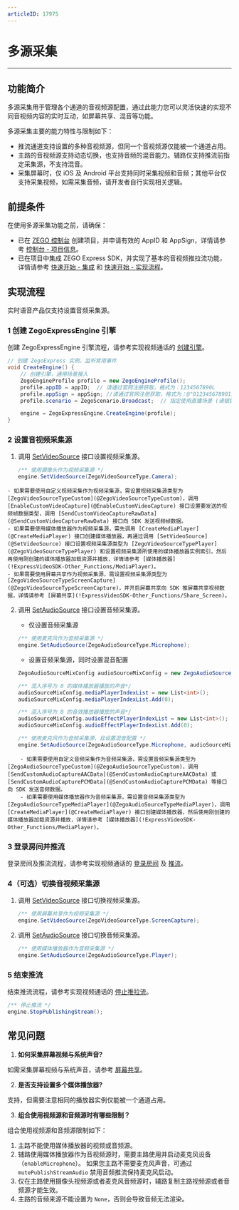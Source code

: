 ```yaml
---
articleID: 17975
---
```

# 多源采集

- - -
## 功能简介

多源采集用于管理各个通道的音视频源配置，通过此能力您可以灵活快速的实现不同音视频内容的实时互动，如屏幕共享、混音等功能。

多源采集主要的能力特性与限制如下：
- 推流通道支持设置的多种音视频源，但同一个音视频源仅能被一个通道占用。
- 主路的音视频源支持动态切换，也支持音频的混音能力。辅路仅支持推流前指定采集源，不支持混音。
- 采集屏幕时，仅 iOS 及 Android 平台支持同时采集视频和音频；其他平台仅支持采集视频，如需采集音频，请开发者自行实现相关逻辑。


## 前提条件

在使用多源采集功能之前，请确保：

- 已在 [ZEGO 控制台](https://console.zego.im) 创建项目，并申请有效的 AppID 和 AppSign，详情请参考 [控制台 - 项目信息](/console/project-info)。
- 已在项目中集成 ZEGO Express SDK，并实现了基本的音视频推拉流功能，详情请参考 [快速开始 - 集成](!Integration/SDK_Integration) 和 [快速开始 - 实现流程](!Integration/Solution_Implementation)。


## 实现流程

<Warning title="注意">
实时语音产品仅支持设置音频采集源。
</Warning>



### 1 创建 ZegoExpressEngine 引擎

创建 ZegoExpressEngine 引擎流程，请参考实现视频通话的 [创建引擎](!Integration/Solution_Implementation#CreateEngine)。

```csharp
// 创建 ZegoExpress 实例，监听常用事件
void CreateEngine() {
    // 创建引擎，通用场景接入
    ZegoEngineProfile profile = new ZegoEngineProfile();
    profile.appID = appID;  // 请通过官网注册获取，格式为：1234567890L
    profile.appSign = appSign; //请通过官网注册获取，格式为：@"0123456789012345678901234567890123456789012345678901234567890123"（共64个字符）
    profile.scenario = ZegoScenario.Broadcast;  // 指定使用直播场景 (请根据实际情况填写适合你业务的场景)

    engine = ZegoExpressEngine.CreateEngine(profile);
}
```

### 2 设置音视频采集源

1. 调用 [SetVideoSource](@SetVideoSource) 接口设置视频采集源。

    ```csharp
    /** 使用摄像头作为视频采集源 */
    engine.SetVideoSource(ZegoVideoSourceType.Camera);
    ```

<Note title="说明">


    - 如果需要使用自定义视频采集作为视频采集源，需设置视频采集源类型为 [ZegoVideoSourceTypeCustom](@ZegoVideoSourceTypeCustom)，调用 [EnableCustomVideoCapture](@EnableCustomVideoCapture) 接口设置要发送的视频帧数据类型，调用 [SendCustomVideoCaptureRawData](@SendCustomVideoCaptureRawData) 接口向 SDK 发送视频帧数据。
    - 如果需要使用媒体播放器作为视频采集源，需先调用 [CreateMediaPlayer](@CreateMediaPlayer) 接口创建媒体播放器，再通过调用 [SetVideoSource](@SetVideoSource) 接口设置视频采集源类型为 [ZegoVideoSourceTypePlayer](@ZegoVideoSourceTypePlayer) 和设置视频采集源所使用的媒体播放器实例索引，然后再使用刚创建的媒体播放器加载资源并播放，详情请参考 [媒体播放器](!ExpressVideoSDK-Other_Functions/MediaPlayer)。
    - 如果需要使用屏幕共享作为视频采集源，需设置视频采集源类型为 [ZegoVideoSourceTypeScreenCapture](@ZegoVideoSourceTypeScreenCapture)，并开启屏幕共享向 SDK 推屏幕共享视频数据，详情请参考 [屏幕共享](!ExpressVideoSDK-Other_Functions/Share_Screen)。

</Note>



2. 调用 [SetAudioSource](@SetAudioSource) 接口设置音频采集源。

    - 仅设置音频采集源

    ```csharp
    /** 使用麦克风作为音频采集源 */
    engine.SetAudioSource(ZegoAudioSourceType.Microphone);
    ```

    - 设置音频采集源，同时设置混音配置

    ```csharp
    ZegoAudioSourceMixConfig audioSourceMixConfig = new ZegoAudioSourceMixConfig();

    /** 混入序号为 0 的媒体播放器播放的声音*/
    audioSourceMixConfig.mediaPlayerIndexList = new List<int>();
    audioSourceMixConfig.mediaPlayerIndexList.Add(0);

    /** 混入序号为 0 的音效播放器播放的声音*/
    audioSourceMixConfig.audioEffectPlayerIndexList = new List<int>();
    audioSourceMixConfig.audioEffectPlayerIndexList.Add(0);

    /** 使用麦克风作为音频采集源，且设置混音配置 */
    engine.SetAudioSource(ZegoAudioSourceType.Microphone, audioSourceMixConfig);
    ```

<Note title="说明">


        - 如果需要使用自定义音频采集作为音频采集源，需设置音频采集源类型为 [ZegoAudioSourceTypeCustom](@ZegoAudioSourceTypeCustom)，调用 [SendCustomAudioCaptureAACData](@SendCustomAudioCaptureAACData) 或 [SendCustomAudioCapturePCMData](@SendCustomAudioCapturePCMData) 等接口向 SDK 发送音频数据。
        - 如果需要使用媒体播放器作为音频采集源，需设置音频采集源类型为 [ZegoAudioSourceTypeMediaPlayer](@ZegoAudioSourceTypeMediaPlayer)，调用 [CreateMediaPlayer](@CreateMediaPlayer) 接口创建媒体播放器，然后使用刚创建的媒体播放器加载资源并播放，详情请参考 [媒体播放器](!ExpressVideoSDK-Other_Functions/MediaPlayer)。

</Note>



### 3 登录房间并推流

登录房间及推流流程，请参考实现视频通话的 [登录房间](!Integration/Solution_Implementation#createroom) 及 [推流](!Integration/Solution_Implementation#publishingStream)。

### 4（可选）切换音视频采集源

1. 调用 [SetVideoSource](@SetVideoSource) 接口切换视频采集源。

    ```csharp
    /** 使用屏幕共享作为视频采集源 */
    engine.SetVideoSource(ZegoVideoSourceType.ScreenCapture);
    ```

2. 调用 [SetAudioSource](@SetAudioSource) 接口切换音频采集源。

    ```csharp
    /** 使用媒体播放器作为音频采集源 */
    engine.SetAudioSource(ZegoAudioSourceType.Player);
    ```

### 5 结束推流

结束推流流程，请参考实现视频通话的 [停止推拉流](!Integration/Solution_Implementation#StopPublishingStream)。

```csharp
/** 停止推流 */
engine.StopPublishingStream();
```


## 常见问题

1. **如何采集屏幕视频与系统声音?**

如需采集屏幕视频与系统声音，请参考 [屏幕共享](!ExpressVideoSDK-Other_Functions/Share_Screen)。

2. **是否支持设置多个媒体播放器?**

支持，但需要注意相同的播放器实例仅能被一个通道占用。

3. **组合使用视频源和音频源时有哪些限制？**

组合使用视频源和音频源限制如下：
1. 主路不能使用媒体播放器的视频或音频源。
2. 辅路使用媒体播放器作为音视频源时，需要主路使用并启动麦克风设备（`enableMicrophone`）。
如果您主路不需要麦克风声音，可通过 `mutePublishStreamAudio` 禁用音频推流保持麦克风启动。
3. 仅在主路使用摄像头视频源或者麦克风音频源时，辅路复制主路视频源或者音频源才能生效。
4. 主路的音频来源不能设置为 `None`，否则会导致音频无法渲染。

